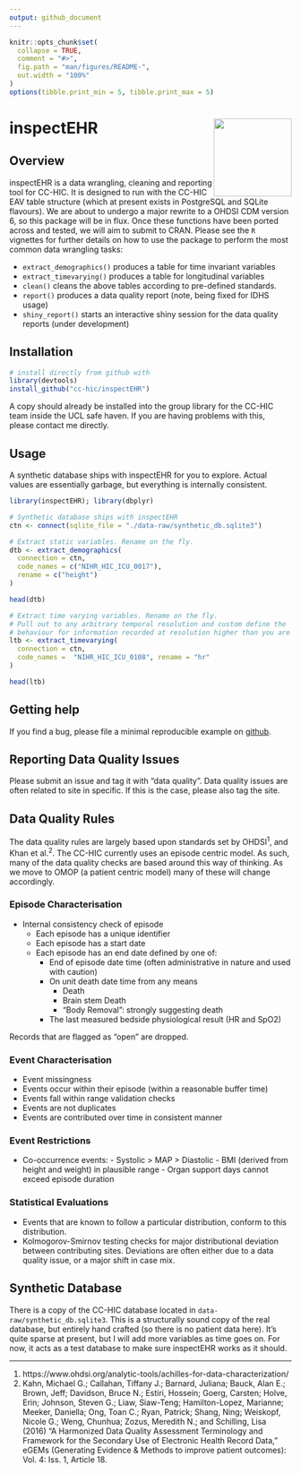 ```yaml
---
output: github_document
---
```


<!-- README.md is generated from README.Rmd. Please edit that file -->

```r
knitr::opts_chunk$set(
  collapse = TRUE,
  comment = "#>",
  fig.path = "man/figures/README-",
  out.width = "100%"
)
options(tibble.print_min = 5, tibble.print_max = 5)
```

# inspectEHR <a href='https://cc-hic.github.io/inspectEHR/'><img src='man/figures/logo.png' align="right" height="139" /></a>

<!-- badges: start -->
<!-- badges: end -->

## Overview

inspectEHR is a data wrangling, cleaning and reporting tool for CC-HIC. It is designed to run with the CC-HIC EAV table structure (which at present exists in PostgreSQL and SQLite flavours). We are about to undergo a major rewrite to a OHDSI CDM version 6, so this package will be in flux. Once these functions have been ported across and tested, we will aim to submit to CRAN. Please see the `R` vignettes for further details on how to use the package to perform the most common data wrangling tasks:

* `extract_demographics()` produces a table for time invariant variables
* `extract_timevarying()` produces a table for longitudinal variables
* `clean()` cleans the above tables according to pre-defined standards.
* `report()` produces a data quality report (note, being fixed for IDHS usage)
* `shiny_report()` starts an interactive shiny session for the data quality reports (under development)

## Installation

```r
# install directly from github with
library(devtools)
install_github("cc-hic/inspectEHR")
```

A copy should already be installed into the group library for the CC-HIC team inside the UCL safe haven. If you are having problems with this, please contact me directly.

## Usage

A synthetic database ships with inspectEHR for you to explore. Actual values are essentially garbage, but everything is internally consistent.

```r
library(inspectEHR); library(dbplyr)

# Synthetic database ships with inspectEHR
ctn <- connect(sqlite_file = "./data-raw/synthetic_db.sqlite3")

# Extract static variables. Rename on the fly.
dtb <- extract_demographics(
  connection = ctn,
  code_names = c("NIHR_HIC_ICU_0017"),
  rename = c("height")
)

head(dtb)

# Extract time varying variables. Rename on the fly.
# Pull out to any arbitrary temporal resolution and custom define the
# behaviour for information recorded at resolution higher than you are sampling
ltb <- extract_timevarying(
  connection = ctn,
  code_names =  "NIHR_HIC_ICU_0108", rename = "hr"
)

head(ltb)
```

## Getting help

If you find a bug, please file a minimal reproducible example on [github](https://github.com/cc-hic/inspectEHR/issues).

## Reporting Data Quality Issues

Please submit an issue and tag it with "data quality". Data quality issues are often related to site in specific. If this is the case, please also tag the site.

## Data Quality Rules

The data quality rules are largely based upon standards set by OHDSI<sup>1</sup>, and Khan et al.<sup>2</sup>. The CC-HIC currently uses an episode centric model. As such, many of the data quality checks are based around this way of thinking. As we move to OMOP (a patient centric model) many of these will change accordingly.

### Episode Characterisation
- Internal consistency check of episode
  - Each episode has a unique identifier
  - Each episode has a start date
  - Each episode has an end date defined by one of:
  	- End of episode date time (often administrative in nature and used with caution)
  	- On unit death date time from any means
  	  - Death
  	  - Brain stem Death
  	  - "Body Removal": strongly suggesting death
  	- The last measured bedside physiological result (HR and SpO2)

Records that are flagged as "open" are dropped.

### Event Characterisation
- Event missingness
- Events occur within their episode (within a reasonable buffer time)
- Events fall within range validation checks
- Events are not duplicates
- Events are contributed over time in consistent manner

### Event Restrictions
- Co-occurrence events:
	  - Systolic > MAP > Diastolic
	  - BMI (derived from height and weight) in plausible range
	  - Organ support days cannot exceed episode duration
		  
### Statistical Evaluations
- Events that are known to follow a particular distribution, conform to this distribution.
- Kolmogorov-Smirnov testing checks for major distributional deviation between contributing sites. Deviations are often either due to a data quality issue, or a major shift in case mix.

## Synthetic Database

There is a copy of the CC-HIC database located in `data-raw/synthetic_db.sqlite3`. This is a structurally sound copy of the real database, but entirely hand crafted (so there is no patient data here). It's quite sparse at present, but I will add more variables as time goes on.
For now, it acts as a test database to make sure inspectEHR works as it should.

---

1. https://www.ohdsi.org/analytic-tools/achilles-for-data-characterization/
2. Kahn, Michael G.; Callahan, Tiffany J.; Barnard, Juliana; Bauck, Alan E.; Brown, Jeff; Davidson, Bruce N.; Estiri, Hossein; Goerg, Carsten; Holve, Erin; Johnson, Steven G.; Liaw, Siaw-Teng; Hamilton-Lopez, Marianne; Meeker, Daniella; Ong, Toan C.; Ryan, Patrick; Shang, Ning; Weiskopf, Nicole G.; Weng, Chunhua; Zozus, Meredith N.; and Schilling, Lisa (2016) "A Harmonized Data Quality Assessment Terminology and Framework for the Secondary Use of Electronic Health Record Data," eGEMs (Generating Evidence & Methods to improve patient outcomes): Vol. 4: Iss. 1, Article 18.
